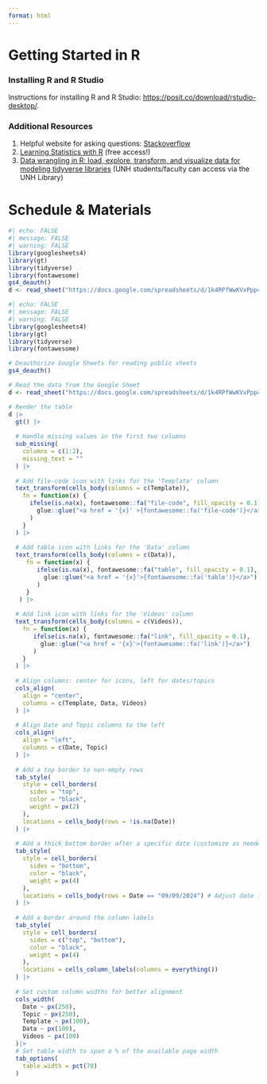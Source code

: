 ```yaml
---
format: html
---
```



# Getting Started in R
### Installing R and R Studio

Instructions for installing R and R Studio: [https://posit.co/download/rstudio-desktop/](https://posit.co/download/rstudio-desktop/). 

### Additional Resources

1. Helpful website for asking questions: [Stackoverflow](https://stackoverflow.com)
2. [Learning Statistics with R](https://learningstatisticswithr.com/) (free access!)
3. [Data wrangling in R: load, explore, transform, and visualize data for modeling tidyverse libraries](https://learning.oreilly.com/library/view/data-wrangling-with/9781803235400/) (UNH students/faculty can access via the UNH Library)


# Schedule & Materials 

```r
#| echo: FALSE
#| message: FALSE
#| warning: FALSE
library(googlesheets4)
library(gt)
library(tidyverse)
library(fontawesome)
gs4_deauth()
d <- read_sheet("https://docs.google.com/spreadsheets/d/1k4RPfWwKVxPpp4wRDEc08KDxzBLG3vOcWMC6_hsF648/edit?gid=0#gid=0", sheet = "Sheet1")
```


```r
#| echo: FALSE
#| message: FALSE
#| warning: FALSE
library(googlesheets4)
library(gt)
library(tidyverse)
library(fontawesome)

# Deauthorize Google Sheets for reading public sheets
gs4_deauth()

# Read the data from the Google Sheet
d <- read_sheet("https://docs.google.com/spreadsheets/d/1k4RPfWwKVxPpp4wRDEc08KDxzBLG3vOcWMC6_hsF648/edit?gid=0", sheet = "Sheet1")

# Render the table
d |>
  gt() |>
  
  # Handle missing values in the first two columns
  sub_missing(
    columns = c(1:2),
    missing_text = ""
  ) |>
  
  # Add file-code icon with links for the 'Template' column
  text_transform(cells_body(columns = c(Template)),
    fn = function(x) {
      ifelse(is.na(x), fontawesome::fa("file-code", fill_opacity = 0.1),
        glue::glue("<a href = '{x}' >{fontawesome::fa('file-code')}</a>")
      )
    }
  ) |>
  
  # Add table icon with links for the 'Data' column
  text_transform(cells_body(columns = c(Data)),
     fn = function(x) {
        ifelse(is.na(x), fontawesome::fa("table", fill_opacity = 0.1),
          glue::glue("<a href = '{x}'>{fontawesome::fa('table')}</a>")
        )
     }
   ) |>
  
  # Add link icon with links for the 'Videos' column
  text_transform(cells_body(columns = c(Videos)),
    fn = function(x) {
       ifelse(is.na(x), fontawesome::fa("link", fill_opacity = 0.1),
         glue::glue("<a href = '{x}'>{fontawesome::fa('link')}</a>")
       )
    }
  ) |>
  
  # Align columns: center for icons, left for dates/topics
  cols_align(
    align = "center", 
    columns = c(Template, Data, Videos)
  ) |>
  
  # Align Date and Topic columns to the left
  cols_align(
    align = "left", 
    columns = c(Date, Topic)
  ) |>
  
  # Add a top border to non-empty rows
  tab_style(
    style = cell_borders(
      sides = "top",
      color = "black", 
      weight = px(2)
    ),
    locations = cells_body(rows = !is.na(Date))
  ) |>
  
  # Add a thick bottom border after a specific date (customize as needed)
  tab_style(
    style = cell_borders(
      sides = "bottom",
      color = "black",
      weight = px(4)
    ),
    locations = cells_body(rows = Date == "09/09/2024") # Adjust date if needed
  ) |>
  
  # Add a border around the column labels
  tab_style(
    style = cell_borders(
      sides = c("top", "bottom"),
      color = "black",
      weight = px(4)
    ),
    locations = cells_column_labels(columns = everything())
  ) |>
  
  # Set custom column widths for better alignment
  cols_width(
    Date ~ px(250),
    Topic ~ px(250),
    Template ~ px(100),
    Data ~ px(100),
    Videos ~ px(100)
  )|>
  # Set table width to span a % of the available page width
  tab_options(
    table.width = pct(70)
  )
```

